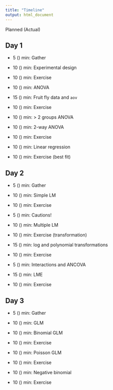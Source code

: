 ```yaml
---
title: "Timeline"
output: html_document
---
```

Planned (Actual)

## Day 1
* 5 () min: Gather
* 10 () min: Experimental design
* 10 () min: Exercise
* 10 () min: ANOVA
* 15 () min: Fruit fly data and `aov`
* 10 () min: Exercise

* 10 () min: > 2 groups ANOVA
* 10 () min: 2-way ANOVA
* 10 () min: Exercise
* 10 () min: Linear regression
* 10 () min: Exercise (best fit)

## Day 2
* 5 () min: Gather
* 10 () min: Simple LM
* 10 () min: Exercise
* 5 () min: Cautions!
* 10 () min: Multiple LM
* 10 () min: Exercise (transformation)

* 15 () min: log and polynomial transformations
* 10 () min: Exercise
* 5 () min: Interactions and ANCOVA
* 15 () min: LME
* 10 () min: Exercise

## Day 3
* 5 () min: Gather
* 10 () min: GLM
* 10 () min: Binomial GLM
* 10 () min: Exercise
* 10 () min: Poisson GLM
* 10 () min: Exercise

* 10 () min: Negative binomial
* 10 () min: Exercise
